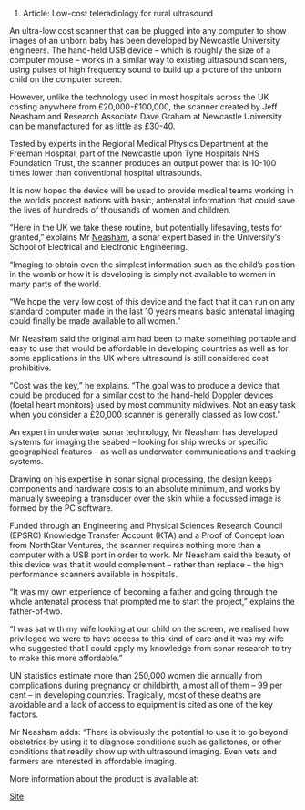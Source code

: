# Article: Low-cost teleradiology for rural ultrasound

An ultra-low cost scanner that can be plugged into any computer to show images of an unborn baby has been developed by Newcastle University engineers.
The hand-held USB device – which is roughly the size of a computer mouse – works in a similar way to existing ultrasound scanners, using pulses of high frequency sound to build up a picture of the unborn child on the computer screen.

However, unlike the technology used in most hospitals across the UK costing anywhere from £20,000-£100,000, the scanner created by Jeff Neasham and Research Associate Dave Graham at Newcastle University can be manufactured for as little as £30-40.

Tested by experts in the Regional Medical Physics Department at the Freeman Hospital, part of the Newcastle upon Tyne Hospitals NHS Foundation Trust, the scanner produces an output power that is 10-100 times lower than conventional hospital ultrasounds.

It is now hoped the device will be used to provide medical teams working in the world’s poorest nations with basic, antenatal information that could save the lives of hundreds of thousands of women and children.

“Here in the UK we take these routine, but potentially lifesaving, tests for granted,” explains Mr [[Neasham]], a sonar expert based in the University’s School of Electrical and Electronic Engineering.

“Imaging to obtain even the simplest information such as the child’s position in the womb or how it is developing is simply not available to women in many parts of the world.

“We hope the very low cost of this device and the fact that it can run on any standard computer made in the last 10 years means basic antenatal imaging could finally be made available to all women.”

Mr Neasham said the original aim had been to make something portable and easy to use that would be affordable in developing countries as well as for some applications in the UK where ultrasound is still considered cost prohibitive.

“Cost was the key,” he explains.  “The goal was to produce a device that could be produced for a similar cost to the hand-held Doppler devices (foetal heart monitors) used by most community midwives.  Not an easy task when you consider a £20,000 scanner is generally classed as low cost.”

An expert in underwater sonar technology, Mr Neasham has developed systems for imaging the seabed – looking for ship wrecks or specific geographical features – as well as underwater communications and tracking systems.

Drawing on his expertise in sonar signal processing, the design keeps components and hardware costs to an absolute minimum, and works by manually sweeping a transducer over the skin while a focussed image is formed by the PC software.

Funded through an Engineering and Physical Sciences Research Council (EPSRC) Knowledge Transfer Account (KTA) and a Proof of Concept loan from NorthStar Ventures, the scanner requires nothing more than a computer with a USB port in order to work. Mr Neasham said the beauty of this device was that it would complement – rather than replace – the high performance scanners available in hospitals.

“It was my own experience of becoming a father and going through the whole antenatal process that prompted me to start the project,” explains the father-of-two.

“I was sat with my wife looking at our child on the screen, we realised how privileged we were to have access to this kind of care and it was my wife who suggested that I could apply my knowledge from sonar research to try to make this more affordable.”

UN statistics estimate more than 250,000 women die annually from complications during pregnancy or childbirth, almost all of them – 99 per cent – in developing countries.  Tragically, most of these deaths are avoidable and a lack of access to equipment is cited as one of the key factors.

Mr Neasham adds: “There is obviously the potential to use it to go beyond obstetrics by using it to diagnose conditions such as gallstones, or other conditions that readily show up with ultrasound imaging.  Even vets and farmers are interested in affordable imaging.

More information about the product is available at:

[http://www.ncl.ac.uk/eee/research/groups/cssp/ultrasound-imaging.htm Site]